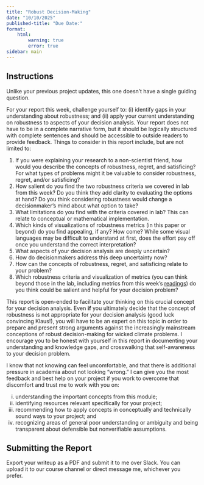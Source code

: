 ```yaml
---
title: "Robust Decision-Making"
date: "10/10/2025"
published-title: "Due Date:"
format:
    html:        
        warning: true
        error: true
sidebar: main
---
```

## Instructions

Unlike your previous project updates, this one doesn't have a single guiding question. 

For your report this week, challenge yourself to: (i) identify gaps in your understanding about robustness; and (ii) apply your current understanding on robustness to aspects of your decision analysis. Your report does not have to be in a complete narrative form, but it should be logically structured with complete sentences and should be accessible to outside readers to provide feedback. Things to consider in this report include, but are not limited to:

1. If you were explaining your research to a non-scientist friend, how would you describe the concepts of robustness, regret, and satisficing? For what types of problems might it be valuable to consider robustness, regret, and/or satisficing? 
2. How salient do you find the two robustness criteria we covered in lab from this week? Do you think they add clarity to evaluating the options at hand? Do you think considering robustness would change a decisionmaker's mind about what option to take?
3. What limitations do you find with the criteria covered in lab? This can relate to conceptual or mathematical implementation.  
4. Which kinds of visualizations of robustness metrics (in this paper or beyond) do you find appealing, if any? How come? While some visual languages may be difficult to understand at first, does the effort pay off once you understand the correct interpretation?
5. What aspects of your decision analysis are deeply uncertain?
6. How do decisionmakers address this deep uncertainty now?
7. How can the concepts of robustness, regret, and satisficing relate to your problem?
8. Which robustness criteria and visualization of metrics (you can think beyond those in the lab, including metrics from this week's [readings](../readings/readings03.qmd)) do you think could be salient and helpful for your decision problem?

This report is open-ended to facilitate your thinking on this crucial concept for your decision analysis. Even **if** you ultimately decide that the concept of robustness is not appropriate for your decision analysis (good luck convincing Klaus!), you will have to be an expert on this topic in order to prepare and present strong arguments against the increasingly mainstream conceptions of robust decision-making for wicked climate problems. I encourage you to be honest with yourself in this report in documenting your understanding and knowledge gaps, and crosswalking that self-awareness to your decision problem. 

::: {.callout-important}
I know that not knowing can feel uncomfortable, and that there is additional pressure in academia about not looking "wrong." I can give you the most feedback and best help on your project if you work to overcome that discomfort and trust me to work with you on: 

(i) understanding the important concepts from this module; 
(ii) identifying resources relevant specifically for your project; 
(iii) recommending how to apply concepts in conceptually and technically sound ways to your project; and 
(iv) recognizing areas of general poor understanding or ambiguity and being transparent about defensible but nonverifiable assumptions. 
:::

## Submitting the Report

Export your writeup as a PDF and submit it to me over Slack. You can upload it to our course channel or direct message me, whichever you prefer. 
